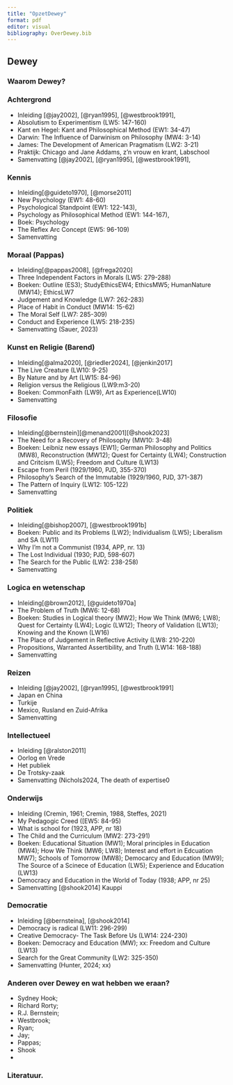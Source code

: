```yaml
---
title: "OpzetDewey"
format: pdf
editor: visual
bibliography: OverDewey.bib
---
```


## Dewey

### Waarom Dewey?

### Achtergrond

-   Inleiding [@jay2002], [@ryan1995], [@westbrook1991],
-   Absolutism to Experimentism (LW5: 147-160)
-   Kant en Hegel: Kant and Philosophical Method (EW1: 34-47)
-   Darwin: The Influence of Darwinism on Philosophy (MW4: 3-14)
-   James: The Development of American Pragmatism (LW2: 3-21)
-   Praktijk: Chicago and Jane Addams, z'n vrouw en krant, Labschool
-   Samenvatting [@jay2002], [@ryan1995], [@westbrook1991],

### Kennis

-   Inleiding[@guideto1970], [@morse2011]
-   New Psychology (EW1: 48-60)
-   Psychological Standpoint (EW1: 122-143),
-   Psychology as Philosophical Method (EW1: 144-167),
-   Boek: Psychology
-   The Reflex Arc Concept (EW5: 96-109)
-   Samenvatting

### Moraal (Pappas)

-   Inleiding[@pappas2008], [@frega2020]
-   Three Independent Factors in Morals (LW5: 279-288)
-   Boeken: Outline (ES3); StudyEthicsEW4; EthicsMW5; HumanNature (MW14); EthicsLW7
-   Judgement and Knowledge (LW7: 262-283)
-   Place of Habit in Conduct (MW14: 15-62)
-   The Moral Self (LW7: 285-309)
-   Conduct and Experience (LW5: 218-235)
-   Samenvatting (Sauer, 2023)

### Kunst en Religie (Barend)

-   Inleiding[@alma2020], [@riedler2024], [@jenkin2017]
-   The Live Creature (LW10: 9-25)
-   By Nature and by Art (LW15: 84-96)
-   Religion versus the Religious (LW9:m3-20)
-   Boeken: CommonFaith (LW9), Art as Experience(LW10)
-   Samenvatting

### Filosofie

-   Inleiding[@bernstein][@menand2001][@shook2023]
-   The Need for a Recovery of Philosophy (MW10: 3-48)
-   Boeken: Leibniz new essays (EW1); German Philosophy and Politics (MW8), Reconstruction (MW12); Quest for Certainty (LW4); Construction and Critcism (LW5); Freedom and Culture (LW13)
-   Escape from Peril (1929/1960, PJD, 355-370)
-   Philosophy's Search of the Immutable (1929/1960, PJD, 371-387)
-   The Pattern of Inquiry (LW12: 105-122)
-   Samenvatting

### Politiek

-   Inleiding[@bishop2007], [@westbrook1991b]
-   Boeken: Public and its Problems (LW2); Individualism (LW5); Liberalism and SA (LW11)
-   Why I'm not a Communist (1934, APP, nr. 13)
-   The Lost Individual (1930; PJD, 598-607)
-   The Search for the Public (LW2: 238-258)
-   Samenvatting

### Logica en wetenschap

-   Inleiding[@brown2012], [@guideto1970a]
-   The Problem of Truth (MW6: 12-68)
-   Boeken: Studies in Logical theory (MW2); How We Think (MW6; LW8); Quest for Certainty (LW4); Logic (LW12); Theory of Validation (LW13); Knowing and the Known (LW16)
-   The Place of Judgement in Reflective Activity (LW8: 210-220)
-   Propositions, Warranted Assertibility, and Truth (LW14: 168-188)
-   Samenvatting

### Reizen 

-   Inleiding [@jay2002], [@ryan1995], [@westbrook1991]
-   Japan en China
-   Turkije
-   Mexico, Rusland en Zuid-Afrika
-   Samenvatting

### Intellectueel 

-   Inleiding [@ralston2011]
-   Oorlog en Vrede
-   Het publiek
-   De Trotsky-zaak
-   Samenvatting (Nichols2024, The death of expertise0

### Onderwijs 

-   Inleiding (Cremin, 1961; Cremin, 1988, Steffes, 2021)
-   My Pedagogic Creed (\[EW5: 84-95)
-   What is school for (1923, APP, nr 18)
-   The Child and the Curriculum (MW2: 273-291)
-   Boeken: Educational Situation (MW1); Moral principles in Education (MW4); How We Think (MW6; LW8); Interest and effort in Edcuation MW7); Schools of Tomorrow (MW8); Democarcy and Education (MW9); The Source of a Scinece of Education (LW5); Experience and Education (LW13)
-   Democracy and Education in the World of Today (1938; APP, nr 25)
-   Samenvatting [@shook2014] Kauppi

### Democratie

-   Inleiding [@bernsteina], [@shook2014]
-   Democracy is radical (LW11: 296-299)
-   Creative Democracy- The Task Before Us (LW14: 224-230)
-   Boeken: Democracy and Education (MW); xx: Freedom and Culture (LW13)
-   Search for the Great Community (LW2: 325-350)
-   Samenvatting (Hunter, 2024; xx)

### Anderen over Dewey en wat hebben we eraan? 

 - Sydney Hook;
 - Richard Rorty; 
 - R.J. Bernstein; 
 - Westbrook;
 - Ryan;
 - Jay;
 - Pappas;
 - Shook
 -

### Literatuur.

::: {#refs}
:::
